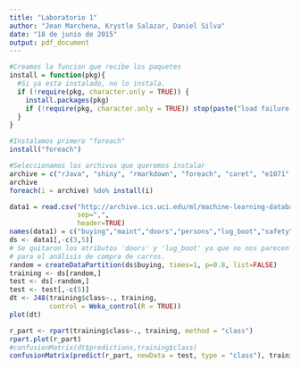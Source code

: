 ```yaml
---
title: "Laboratorio 1"
author: "Jean Marchena, Krystle Salazar, Daniel Silva"
date: "18 de junio de 2015"
output: pdf_document
---
```


```r

#Creamos la funcion que recibe los paquetes
install = function(pkg){
  #Si ya esta instalado, no lo instala.
  if (!require(pkg, character.only = TRUE)) {
    install.packages(pkg)
    if (!require(pkg, character.only = TRUE)) stop(paste("load failure:", pkg))
  }
}

#Instalamos primero "foreach"
install("foreach")

#Seleccionamos los archivos que queremos instalar
archive = c("rJava", "shiny", "rmarkdown", "foreach", "caret", "e1071", "rpart", "tree", "RWeka", "C50", "rpart.plot")
archive
foreach(i = archive) %do% install(i)

```

```r

data1 = read.csv("http://archive.ics.uci.edu/ml/machine-learning-databases/car/car.data",
                 sep=",",
                 header=TRUE)
names(data1) = c("buying","maint","doors","persons","lug_boot","safety","class")
ds <- data1[,-c(3,5)]
# Se quitaron los atributos 'doors' y 'lug_boot' ya que no nos parecen relevantes
# para el análisis de compra de carros.
random = createDataPartition(ds$buying, times=1, p=0.8, list=FALSE)
training <- ds[random,]
test <- ds[-random,]
test <- test[,-c(5)]
dt <- J48(training$class~., training,
          control = Weka_control(R = TRUE))
plot(dt)

```

```r
r_part <- rpart(training$class~., training, method = "class")
rpart.plot(r_part)
#confusionMatrix(dt$predictions,training$class)
confusionMatrix(predict(r_part, newData = test, type = "class"), training$class)

```
